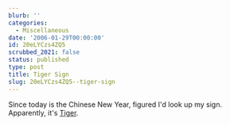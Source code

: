 ```yaml
---
blurb: ''
categories:
  - Miscellaneous
date: '2006-01-29T00:00:00'
id: 20eLYCzs4ZQ5
scrubbed_2021: false
status: published
type: post
title: Tiger Sign
slug: 20eLYCzs4ZQ5--tiger-sign
---
```


Since today is the Chinese New Year, figured I'd look up my sign.
Apparently, it's [Tiger](http://chinese.astrology.com/tiger.html).

